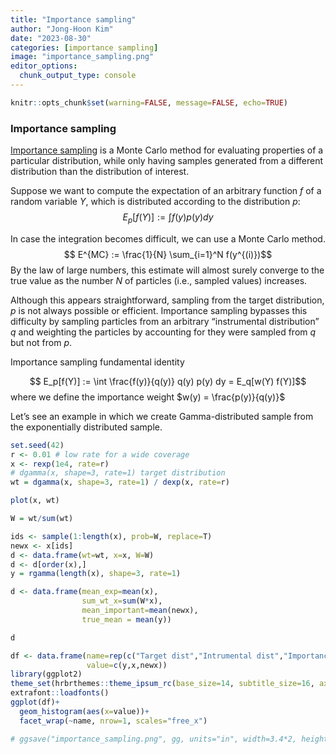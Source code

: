 ```yaml
---
title: "Importance sampling"
author: "Jong-Hoon Kim"
date: "2023-08-30"
categories: [importance sampling]
image: "importance_sampling.png"
editor_options: 
  chunk_output_type: console
---
```


```r
knitr::opts_chunk$set(warning=FALSE, message=FALSE, echo=TRUE)
```

### Importance sampling

[Importance sampling](https://en.wikipedia.org/wiki/Importance_sampling) is a Monte Carlo method for evaluating properties of a particular distribution, while only having samples generated from a different distribution than the distribution of interest.

Suppose we want to compute the expectation of an arbitrary function $f$ of a random variable $Y$, which is distributed according to the distribution $p$: $$ E_p[f(Y)] := \int f(y) p(y) dy$$

In case the integration becomes difficult, we can use a Monte Carlo method. $$ E^{MC} := \frac{1}{N} \sum_{i=1}^N f(y^{(i)})$$ By the law of large numbers, this estimate will almost surely converge to the true value as the number $N$ of particles (i.e., sampled values) increases.

Although this appears straightforward, sampling from the target distribution, $p$ is not always possible or efficient. Importance sampling bypasses this difficulty by sampling particles from an arbitrary "instrumental distribution" $q$ and weighting the particles by accounting for they were sampled from $q$ but not from $p$.

Importance sampling fundamental identity

$$ E_p[f(Y)] := \int \frac{f(y)}{q(y)} q(y) p(y) dy = E_q[w(Y) f(Y)]$$ where we define the importance weight $w(y) = \frac{p(y)}{q(y)}$

Let's see an example in which we create Gamma-distributed sample from the exponentially distributed sample.

```r
set.seed(42)
r <- 0.01 # low rate for a wide coverage
x <- rexp(1e4, rate=r)
# dgamma(x, shape=3, rate=1) target distribution
wt = dgamma(x, shape=3, rate=1) / dexp(x, rate=r)

plot(x, wt)

W = wt/sum(wt)

ids <- sample(1:length(x), prob=W, replace=T)
newx <- x[ids]
d <- data.frame(wt=wt, x=x, W=W)
d <- d[order(x),]
y = rgamma(length(x), shape=3, rate=1)

d <- data.frame(mean_exp=mean(x),
                sum_wt_x=sum(W*x),
                mean_important=mean(newx),
                true_mean = mean(y))

d
```

```r
df <- data.frame(name=rep(c("Target dist","Intrumental dist","Importance sample"), each=1e4), 
                 value=c(y,x,newx))
library(ggplot2)
theme_set(hrbrthemes::theme_ipsum_rc(base_size=14, subtitle_size=16, axis_title_size=12))
extrafont::loadfonts()
ggplot(df)+
  geom_histogram(aes(x=value))+
  facet_wrap(~name, nrow=1, scales="free_x")

# ggsave("importance_sampling.png", gg, units="in", width=3.4*2, height=2.7*2)
```
